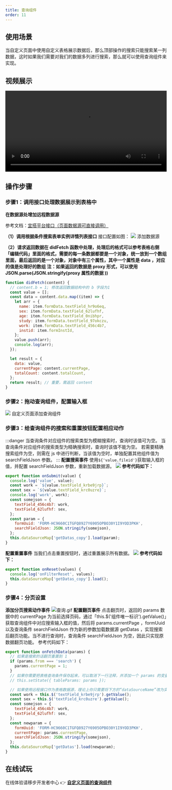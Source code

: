 ```yaml
---
title: 查询组件
order: 11
---
```


## 使用场景

当自定义页面中使用自定义表格展示数据后，那么顶部操作的搜索只能搜索某一列数据，这时如果我们需要对我们的数据多列进行搜索，那么就可以使用查询组件来实现。

## 视频展示

<video width="100%" controls>
  <source
    src="https://cloud.video.taobao.com/play/u/21364548/p/1/d/hd/e/6/t/1/319044829742.mp4?auth_key=YXBwX2tleT04MDAwMDAwMTImYXV0aF9pbmZvPXsidGltZXN0YW1wRW5jcnlwdGVkIjoiZWU4ZjYxZTM3MGNiODE5NzYyYTBmMTVkMWZmOWQ4MDkifSZkdXJhdGlvbj0mdGltZXN0YW1wPTE2NDc1MjA3NjU="
    type="video/mp4"
  ></source>
</video>

## 操作步骤

### 步骤1：调用接口处理数据展示到表格中

**在数据源处增加远程数据源**

参考文档：[宜搭平台接口（页面数据源可直接调用）](https://www.yuque.com/yida/support/aql605?view=doc_embed&inner=936pox)

**（1）调用根据条件搜索表单实例详情列表接口**
接口配置如图：
![](https://img.alicdn.com/imgextra/i3/O1CN01B09tXm1vxyBzl9k41_!!6000000006240-2-tps-2754-1246.png_.webp)
添加数据源

**（2）请求返回数据在 didFetch 函数中处理，处理后的格式可以参考表格右侧「编辑代码」里面的格式，需要的每一条数据都要是一个对象，统一放到一个数组里面，最后返回的是一个对象，对象中有三个属性，其中一个属性是 data ，对应的值是处理好的数组**
**注：如果返回的数据是 proxy 形式，可以使用 JSON.parse(JSON.stringify(proxy 属性的数据 ))**

```javascript
function didFetch(content) {
  // content.b = 1; 修改返回数据结构中的 b 字段为1
  const value = [];
  const data = content.data.map((item) => {
    let arr = {
      name: item.formData.textField_hr9o6eq,
      sex: item.formData.textField_62lufhf,
      age: item.formData.textField_0nibhpr,
      study: item.formData.textField_97okczu,
      work: item.formData.textField_456c4b7,
      instid: item.formInstId,
    };
    value.push(arr);
    console.log(arr);
  });

  let result = {
    data: value,
    currentPage: content.currentPage,
    totalCount: content.totalCount,
  };
  return result; // 重要，需返回 content
}
```

### 步骤2：拖动查询组件，配置输入框

![](https://img.alicdn.com/imgextra/i4/O1CN01gtDMHL1IeUKRow8XB_!!6000000000918-2-tps-2878-1316.png_.webp)
自定义页面添加查询组件

### 步骤3：给查询组件的搜索和重置按钮配置相应动作

:::danger
当查询条件对应组件的搜索类型为模糊搜索时，查询时该值可为空。
当查询条件对应组件的搜索类型为精确搜索时，查询时该值不能为空。
若需要精确搜索组件为空，则需在 js 中进行判断，当该值为空时，单独配置其他组件值为 searchFieldJson 参数。
:::
**配置搜索事件**
使用`${'value.fileid'}`获取输入框的值，并配置 searchFieldJson 参数，重新加载数据源。
![](https://img.alicdn.com/imgextra/i1/O1CN01LlFBpc1uBajtL004W_!!6000000005999-2-tps-2878-1292.png_.webp)
**参考代码如下：**

```javascript
export function onSubmit(value) {
  console.log('value', value);
  const work = `${value.textField_krbe9jrp}`;
  const sex = `${value.textField_krc0uzre}`;
  console.log('work', work);
  const somejson = {
    textField_456c4b7: work,
    textField_62lufhf: sex,
  };
  const param = {
    formUuid: 'FORM-HC9660C1TGFQ8927Y6905OPBO30Y1I9YOD3PKH',
    searchFieldJson: JSON.stringify(somejson),
  };
  this.dataSourceMap['getDatas_copy'].load(param);
}
```

**配置重置事件**
当我们点击重置按钮时，通过重置展示所有数据。
![](https://img.alicdn.com/imgextra/i3/O1CN012qwHHo1SPxvgNklQG_!!6000000002240-2-tps-1575-733.png_.webp)
**参考代码如下：**

```javascript
export function onReset(values) {
  console.log('onFilterReset', values);
  this.dataSourceMap['getDatas_copy'].load();
}
```

### 步骤4：分页设置

**添加分页搜索动作事件**
![查询.gif](https://img.alicdn.com/imgextra/i4/O1CN01iqZWa828c4FqudVLB_!!6000000007952-1-tps-1378-689.gif)
**配置翻页事件**
点击翻页时，返回的 params 数据中的 currentPage 为当前选择页码，通过「this.$('组件唯一标识').getValue()」获取查询组件中对应搜索输入框的值，然后将 params.currentPage ，formUuid 以及查询条件 searchFieldJson 作为新的参数加载数据源 getDatas ，实现搜索后翻页功能。当不进行查询时，查询条件 searchFieldJson 为空，因此只实现原数据翻页功能。
参考代码如下：

```javascript
export function onFetchData(params) {
  // 如果是搜索的话翻页重置到 1
  if (params.from === 'search') {
    params.currentPage = 1;
  }
  // 如果你需要把表格查询条件保存起来，可以取消下一行注释，并添加一个 params 的变量类型数据源
  // this.setState({ tableParams: params });

  // 如果使用远程接口作为表格数据源，理论上你只需要将下方的“dataSourceName”改为实际的数据源名称即可
  const work = this.$('textField_krbe9jrp').getValue();
  const sex = this.$('textField_krc0uzre').getValue();
  const somejson = {
    textField_456c4b7: work,
    textField_62lufhf: sex,
  };
  const newparam = {
    formUuid: 'FORM-HC9660C1TGFQ8927Y6905OPBO30Y1I9YOD3PKH',
    currentPage: params.currentPage,
    searchFieldJson: JSON.stringify(somejson),
  };
  this.dataSourceMap['getDatas'].load(newparam);
}
```

## 在线试玩

在线体验请移步开发者中心 👉 [**自定义页面的查询组件**](https://www.aliwork.com/developer/custom-search)
​

